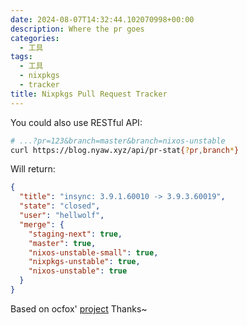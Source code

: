 ```yaml
---
date: 2024-08-07T14:32:44.102070998+00:00
description: Where the pr goes
categories:
  - 工具
tags:
  - 工具
  - nixpkgs
  - tracker
title: Nixpkgs Pull Request Tracker
---
```



<div class="h-[45vh]">
  <Cpn />
</div>

You could also use RESTful API:

```bash
# ...?pr=123&branch=master&branch=nixos-unstable
curl https://blog.nyaw.xyz/api/pr-stat{?pr,branch*}
```

Will return:

```json
{
  "title": "insync: 3.9.1.60010 -> 3.9.3.60019",
  "state": "closed",
  "user": "hellwolf",
  "merge": {
    "staging-next": true,
    "master": true,
    "nixos-unstable-small": true,
    "nixpkgs-unstable": true,
    "nixos-unstable": true
  }
}
```

Based on ocfox' [project](https://github.com/ocfox/nixpkgs-tracker) Thanks~
